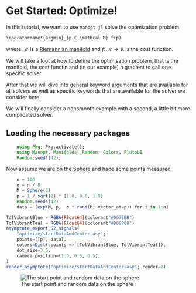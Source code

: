 # Get Started: Optimize!

In this tutorial, we want to use `Manopt.jl` solve the optimization problem

```math
\operatorname*{argmin}_{p ∈ \mathcal M} f(p)
```

where $\mathcal M$ is a [Riemannian manifold](https://juliamanifolds.github.io/Manifolds.jl/stable/interface.html#ManifoldsBase.Manifold) and $f\colon \mathcal M → ℝ$ is the cost function.

We will take a loot at how to define the optimisation problem, that is the manifold, the cost functin and (in our example) a gradient to call one specific solver.

After that we will dive into general keyword arguments that are available for all solvers as well as specific keywords that are available for the solver we consider here.

We will finally consider a nonsmooth example with a second, a little bit more complicated solver.

## Loading the necessary packages

```julia
	using Pkg; Pkg.activate();
	using Manopt, Manifolds, Random, Colors, PlutoUI
	Random.seed!(42);
```

Now assume we are on the [Sphere]() and hace some points measured

```julia
    n = 100
    σ = π / 8
    M = Sphere(2)
    p = 1 / sqrt(2) * [1.0, 0.0, 1.0]
    Random.seed!(42)
    data = [exp(M, p,  σ * rand(M; vector_at=p)) for i in 1:n]
```

```julia
TolVibrantBlue = RGBA{Float64}(colorant"#0077BB")
TolVibrantTeal = RGBA{Float64}(colorant"#009988")
asymptote_export_S2_signals(
    "optimize/startDataAndCenter.asy";
    points=[[p], data],
    colors=Dict(:points => [TolVibrantBlue, TolVibrantTeal]),
    dot_size=3.5,
    camera_position=(1.0, 0.5, 0.5),
)
render_asymptote("optimize/startDataAndCenter.asy"; render=2)
```

![The start point and random data on the sphere](optimize/startDataCenterMean.png)